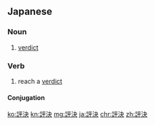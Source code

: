 ==Japanese==
{{ja-kanjitab|ひょう|けつ|yomi=on}}

===Noun===
{{ja-noun|ひょうけつ}}

# {{lb|ja|legal|sort=ひょうけつ}} [[verdict]]

===Verb===
{{ja-verb-suru|ひょうけつ}}

# reach a [[verdict]]

====Conjugation====
{{ja-suru|ひょうけつ}}

[[ko:評決]]
[[kn:評決]]
[[mg:評決]]
[[ja:評決]]
[[chr:評決]]
[[zh:評決]]